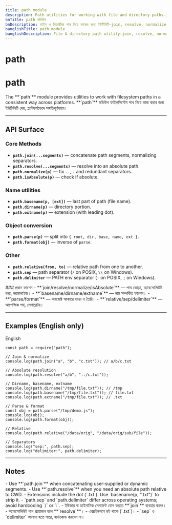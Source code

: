 ```yaml
---
title: path module
description: Path utilities for working with file and directory paths—join, resolve, normalize, parse, format, dirname, basename, extname, relative, and separators.
bnTitle: path মডিউল
bnDescription: ফাইল ও ডিরেক্টরির পাথ নিয়ে কাজের জন্য ইউটিলিটি—join, resolve, normalize, parse, format, dirname, basename, extname, relative ইত্যাদি।
banglishTitle: path module
banglishDescription: File & directory path utility—join, resolve, normalize, parse, format, dirname, basename, extname, relative, separators.
---
```


# <I18nEnglish>path</I18nEnglish>
# <I18nBangla>path</I18nBangla>


<I18nEnglish>
The **`path`** module provides utilities to work with filesystem paths in a consistent way across platforms.
</I18nEnglish>

<I18nBangla>
**`path`** মডিউল ফাইলসিস্টেম পাথ নিয়ে কাজ করার জন্য ইউটিলিটি দেয়, প্ল্যাটফর্মভেদে সঙ্গতিপূর্ণভাবে।
</I18nBangla>



---

## API Surface

<I18nEnglish>

### Core Methods
- **`path.join(...segments)`** — concatenate path segments, normalizing separators.
- **`path.resolve(...segments)`** — resolve into an absolute path.
- **`path.normalize(p)`** — fix `..`, `.` and redundant separators.
- **`path.isAbsolute(p)`** — check if absolute.

### Name utilities
- **`path.basename(p, [ext])`** — last part of path (file name).
- **`path.dirname(p)`** — directory portion.
- **`path.extname(p)`** — extension (with leading dot).

### Object conversion
- **`path.parse(p)`** — split into `{ root, dir, base, name, ext }`.
- **`path.format(obj)`** — inverse of `parse`.

### Other
- **`path.relative(from, to)`** — relative path from one to another.
- **`path.sep`** — path separator (`/` on POSIX, `\\` on Windows).
- **`path.delimiter`** — PATH env separator (`:` on POSIX, `;` on Windows).

</I18nEnglish>

<I18nBangla>
### প্রধান ফাংশন
- **`join/resolve/normalize/isAbsolute`** — পাথ জোড়া, অ্যাবসোলিউট করা, নরমালাইজ।
- **`basename/dirname/extname`** — নাম সম্পর্কিত ফাংশন।
- **`parse/format`** — অবজেক্ট আকারে ভাঙা ও তৈরি।
- **`relative/sep/delimiter`** — আপেক্ষিক পথ, সেপারেটর।
</I18nBangla>



---

## Examples (English only)

<Tabs defaultValue="english" className="w-full">
  <TabsList>
    <TabsTrigger value="english">English</TabsTrigger>
  </TabsList>

  <TabsContent value="english">

```bnl
const path = require("path");

// Join & normalize
console.log(path.join("a", "b", "c.txt")); // a/b/c.txt

// Absolute resolution
console.log(path.resolve("a/b", "../c.txt"));

// Dirname, basename, extname
console.log(path.dirname("/tmp/file.txt")); // /tmp
console.log(path.basename("/tmp/file.txt")); // file.txt
console.log(path.extname("/tmp/file.txt")); // .txt

// Parse & format
const obj = path.parse("/tmp/demo.js");
console.log(obj);
console.log(path.format(obj));

// Relative
console.log(path.relative("/data/orig", "/data/orig/sub/file"));

// Separators
console.log("sep:", path.sep);
console.log("delimiter:", path.delimiter);
```
  </TabsContent>
</Tabs>

---

## Notes

<I18nEnglish>
- Use **`path.join`** when concatenating user-supplied or dynamic segments.  
- Use **`path.resolve`** when you need an absolute path relative to CWD.  
- Extensions include the dot (`.txt`). Use `basename(p, ".txt")` to strip it.  
- `path.sep` and `path.delimiter` differ across operating systems; avoid hardcoding `/` or `:`.  
</I18nEnglish>

<I18nBangla>
- ইউজার বা ডাইনামিক সেগমেন্ট যোগ করতে **`join`** ব্যবহার করুন।  
- অ্যাবসোলিউট পাথ প্রয়োজন হলে **`resolve`**।  
- এক্সটেনশনে ডট থাকে (`.txt`)।  
- `sep` ও `delimiter` আলাদা হতে পারে, হার্ডকোড করবেন না।  
</I18nBangla>


